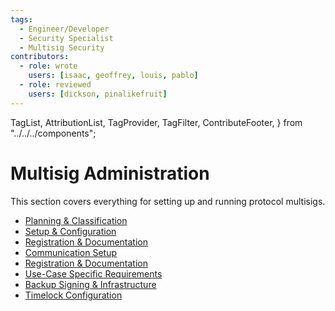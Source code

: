 ```yaml
---
tags:
  - Engineer/Developer
  - Security Specialist
  - Multisig Security
contributors:
  - role: wrote
    users: [isaac, geoffrey, louis, pablo]
  - role: reviewed
    users: [dickson, pinalikefruit]
---
```


  TagList,
  AttributionList,
  TagProvider,
  TagFilter,
  ContributeFooter,
} from "../../../components";

<TagProvider>
<TagFilter />

# Multisig Administration

<TagList tags={frontmatter.tags} />
<AttributionList contributors={frontmatter.contributors} />

This section covers everything for setting up and running protocol multisigs.

- [Planning & Classification](/multisig-for-protocols/planning-and-classification)
- [Setup & Configuration](/multisig-for-protocols/setup-and-configuration)
- [Registration & Documentation](/multisig-for-protocols/registration-and-documentation)
- [Communication Setup](/multisig-for-protocols/communication-setup)
- [Registration & Documentation](/multisig-for-protocols/registration-and-documentation)
- [Use-Case Specific Requirements](/multisig-for-protocols/use-case-specific-requirements)
- [Backup Signing & Infrastructure](/multisig-for-protocols/backup-signing-and-infrastructure)
- [Timelock Configuration](/multisig-for-protocols/timelock-configuration)

</TagProvider>
<ContributeFooter />

